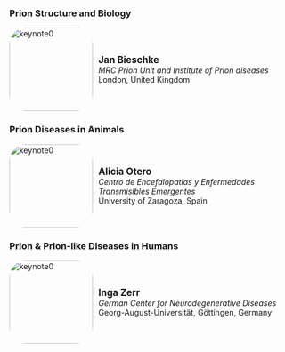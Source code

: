 ### Prion Structure and Biology
```{=html}
<div class="image-description">
  <div class="image">
    <img src="figures/k2.jpg" alt="keynote0" width="150" height="150" class="rounded-image">
  </div>
  <div class="description">
    <strong style="font-size: larger;">Jan Bieschke</strong><br>
    <em>MRC Prion Unit and Institute of Prion diseases</em><br>
    London, United Kingdom<br>
    <div class="touchdevice-additional-text" style="color: #0299ce;">
        <p>Click to know more</p>
    </div>
  </div>
</div>

<div id="popup1" class="popup">
    <div class="popup-background"></div>
  <div class="popup-content">
    <span class="close">&times;</span>
    <div class="popup-image-description">
        <img src="figures/k2.jpg" alt="keynote0" width="200" height="200" class="rounded-image">
    <div class="description">
        <strong style="font-size: larger;">Jan Bieschke</strong>
    </div>
    </div>
           <div class="popup_descr">The key aim of Dr Bieschke’s research is to understand the central problem in the prion mechanism; what is the change in shape that distinguishes normal prion protein PrPC from its rogue form PrPSc and how does it come about? Specifically, his lab explores the structural causes are for becoming a prion, what the common drivers are for prion replication, what are the mechanistic pathways for prion protein misfolding and self-assembly, and whether the same principles underlie other diseases, both inside the central nervous system and in the rest of the body.<br>His lab combines biophysical techniques with nanoscopic imaging to study the structure, folding and dynamics of prions, both in isolation and with likely binding partners, in order to develop new strategies against prion diseases. He previously pursued his research at the Max-Planck-Institute for Biophysical Chemistry, LMU Munich, The Scripps Research Institute, the Max-Delbrück Center for Molecular Medicine and Washington University in St Louis. Since 2018, Dr Bieschke serves as Associate Professor at the Faculty of Brain Sciences of UCL as well as MRC Investigator and Program Lead at the MRC Prion Unit at UCL.</div>
  </div>
</div>
```
### Prion Diseases in Animals
```{=html}
<!-- Speaker 1 -->
<div class="image-description">
  <div class="image">
    <img src="figures/k3.jpg" alt="keynote0" width="150" height="150" class="rounded-image">
  </div>
  <div class="description">
    <strong style="font-size: larger;">Alicia Otero</strong><br>
    <em>Centro de Encefalopatias y Enfermedades Transmisibles Emergentes </em><br>
    University of Zaragoza, Spain<br>
    <div class="touchdevice-additional-text" style="color: #0299ce;">
        <p>Click to know more</p>
    </div>
  </div>
</div>

<div id="popup2" class="popup">
    <div class="popup-background"></div>
  <div class="popup-content">
    <span class="close">&times;</span>
    <div class="popup-image-description">
        <img src="figures/k3.jpg" alt="keynote0" width="200" height="200" class="rounded-image">
    <div class="description">
        <strong style="font-size: larger;">Alicia Otero</strong>
    </div>
    </div>
        <div class="popup_descr">Alicia Otero is a Professor at the Department of Animal Pathology of the University of Zaragoza and a researcher at Centro de Encefalopatías y Enfermedades Transmisibles Emergentes. Her research focuses on pathogenesis, transmission barrier, biomarkers, and new therapeutic approaches for animal prion diseases. She specializes in the pathology of scrapie, bovine spongiform encephalopathy and chronic wasting disease in natural models and transgenic mouse lines.</div>
  </div>
</div>

```
### Prion & Prion-like Diseases in Humans
```{=html}


<!-- Speaker 2 -->
<div class="image-description">
  <div class="image">
    <img src="figures/k1.jpg" alt="keynote0" width="150" height="150" class="rounded-image">
  </div>
  <div class="description">
    <strong style="font-size: larger;">Inga Zerr</strong><br>
    <em>German Center for Neurodegenerative Diseases</em><br>
    Georg-August-Universität, Göttingen, Germany<br>
    <div class="touchdevice-additional-text" style="color: #0299ce;">
        <p>Click to know more</p>
    </div>
  </div>
</div>

<div id="popup3" class="popup">
    <div class="popup-background"></div>
  <div class="popup-content">
    <span class="close">&times;</span>
    <div class="popup-image-description">
        <img src="figures/k1.jpg" alt="keynote0" width="200" height="200" class="rounded-image">
        <div class="description">
        <strong style="font-size: larger;">Inga Zerr</strong>
        </div>
    </div>
        <div class="popup_descr">Inga Zerr is neurologist and Professor at the Department of Neurology, University Medical Center, Georg-August University Göttingen and Head of the Neurochemistry Laboratory at the institution. She is Director of the National Reference Center for Human Transmissible Encephalopathies in Germany. Her research focusses on biomarker development and on clinical and therapeutic trials in prion diseases and other dementia.</div>
  </div>
</div>

<style>
  .popup-background {
    position: fixed;
    left: 0;
    top: 0;
    right: 0;
    bottom: 0;
    background-color: rgba(0,0,0,0.4); 
    z-index: 1;
  }
  .popup {
    display: none; 
    position: fixed;
    z-index: 2; 
    padding-top: 100px; 
    left: 0;
    top: 0;
    right: 0;
    bottom: 0;
    max-width: 1000px;
    margin: auto;
    width: 100%; 
    height: 100%; 
    overflow: auto; 
    background-color: transparent;
  }
  .popup-content {
    position : relative;
    background-color: #fefefe;
    margin: auto;
    z-index : 2;
    padding: 20px;
    border: 1px solid #999;
    border-radius: 15px; 
    width: 80%;
  }
  .close {
    color: #aaaaaa;
    float: right;
    font-size: 28px;
    font-weight: bold;
  }
  .close:hover,
  .close:focus {
    color: #000;
    text-decoration: none;
    cursor: pointer;
  }
  .image {
    flex: 1;
    padding: 0px;
    text-align: left;
  }
  .description {
    flex: 5;
    padding: 10px;
    text-align: left;
  }
  .popup_descr {
    text-align: justify;
  }
  .image-description {
    cursor: pointer;
    max-width: 1000px;
    display: flex;
    align-items: center;
  }
  .image-description:hover{
    background-color: #daeaf4;
    border-radius: 30px;
  }
  .touchdevice-additional-text {
    display : none;
  }
  .popup-image-description {
    display: flex;
    align-items: center;
    flex-direction: column; 
  }

  .rounded-image {
    border-radius: 20%;
  }
  @media (max-width: 600px) {
    .image-description {
        flex-direction: column;
    }
    .description {
        text-align: center;
    }
    .image {
      margin-top: 7px;
    }
  }
  @media (pointer: coarse) {
    .touchdevice-additional-text {
      display: block;
    }
    .image-description{
      background-color: #0299ce05;
      border-radius: 30px;
      box-shadow: 2px 2px 5px rgb(0 125 169 / 35%);
    }
    .image {
      margin-top: 7px;
    }
  }


</style>
```

```{=html}
<script>
  // Get all elements with class="image-description" (outside the popups) and attach the click event
  var descriptions = document.getElementsByClassName("image-description");
  for (let i = 0; i < descriptions.length; i++) {
    descriptions[i].onclick = function() {
      // Open the corresponding popup
      var popup = document.getElementById("popup" + (i + 1));
      popup.style.display = "block";
    }
  }

  // Get all elements with class="close" and attach the click event
  var closes = document.getElementsByClassName("close");
  for (let i = 0; i < closes.length; i++) {
    closes[i].onclick = function() {
      // Close the corresponding popup
      var popup = document.getElementById("popup" + (i + 1));
      popup.style.display = "none";
    }
  }
  
  // Get all elements with class="popup-background" and attach the click event
  var backgrounds = document.getElementsByClassName("popup-background");
  for (let i = 0; i < backgrounds.length; i++) {
    backgrounds[i].onclick = function() {
      // Close the corresponding popup
      var popup = document.getElementById("popup" + (i + 1));
      popup.style.display = "none";
    }
  }
  // Move all popups to the body element
  var popups = Array.from(document.getElementsByClassName("popup"));
  for (var i = 0; i < popups.length; i++) {
    document.body.appendChild(popups[i]);
  }

  // When the user clicks anywhere outside of a popup, close it
  window.onclick = function(event) {
    if (event.target.className == "popup") {
      event.target.style.display = "none";
    }
  }
</script>
```
